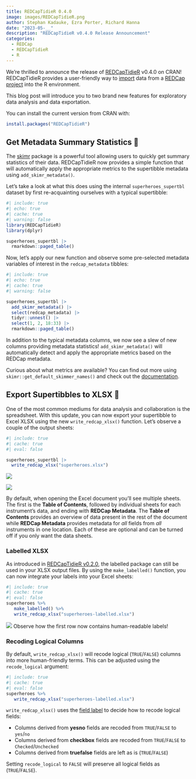 ```yaml
---
title: REDCapTidieR 0.4.0
image: images/REDCapTidieR.png
author: Stephan Kadauke, Ezra Porter, Richard Hanna
date: "2023-05-__"
description: "REDCapTidieR v0.4.0 Release Announcement"
categories:
  - REDCap
  - REDCapTidieR
  - R
---
```


We're thrilled to announce the release of [REDCapTidieR](https://chop-cgtinformatics.github.io/REDCapTidieR/) v0.4.0 on CRAN! REDCapTidieR provides a user-friendly way to [import](https://chop-cgtinformatics.github.io/REDCapTidieR/articles/glossary.html#import) data from a [REDCap](https://www.project-redcap.org/) [project](https://chop-cgtinformatics.github.io/REDCapTidieR/articles/glossary.html#project) into the R environment.

This blog post will introduce you to two brand new features for exploratory data analysis and data exportation.

You can install the current version from CRAN with:

```r
install.packages("REDCapTidieR")
```

## Get Metadata Summary Statistics 🔎

The [skimr](https://docs.ropensci.org/skimr/) package is a powerful tool allowing users to quickly get summary statistics of their data. REDCapTidieR now provides a simple function that will automatically apply the appropriate metrics to the supertibble metadata using `add_skimr_metadata()`.

Let's take a look at what this does using the internal `superheroes_supertbl` dataset by first re-acquainting ourselves with a typical supertibble:

```r
#| include: true
#| echo: true
#| cache: true
#| warning: false
library(REDCapTidieR)
library(dplyr)

superheroes_supertbl |> 
  rmarkdown::paged_table()
```

Now, let's apply our new function and observe some pre-selected metadata variables of interest in the `redcap_metadata` tibbles:

```r
#| include: true
#| echo: true
#| cache: true
#| warning: false

superheroes_supertbl |> 
  add_skimr_metadata() |> 
  select(redcap_metadata) |> 
  tidyr::unnest() |>
  select(1, 2, 18:33) |> 
  rmarkdown::paged_table()
```

In addition to the typical metadata columns, we now see a slew of new columns providing metadata statistics! `add_skimr_metadata()` will automatically detect and apply the appropriate metrics based on the REDCap metadata.

Curious about what metrics are available? You can find out more using `skimr::get_default_skimmer_names()` and check out the [documentation](https://docs.ropensci.org/skimr/reference/get_default_skimmers.html).

## Export Supertibbles to XLSX 📝

One of the most common mediums for data analysis and collaboration is the spreadsheet. With this update, you can now export your supertibble to Excel XLSX using the new `write_redcap_xlsx()` function. Let's observe a couple of the output sheets:

```r
#| include: true
#| cache: true
#| eval: false

superheroes_supertbl |> 
  write_redcap_xlsx("superheroes.xlsx")
```

![](images/write_xlsx_default.png){fig-alt="XLSX default output"}

![](images/write_xlsx_heroes_information.png){fig-alt="XLSX Heroes Information sheet"}

By default, when opening the Excel document you'll see multiple sheets. The first is the **Table of Contents**, followed by individual sheets for each instrument's data, and ending with **REDCap Metadata**. The **Table of Contents** provides an overview of data present in the rest of the document while **REDCap Metadata** provides metadata for *all* fields from *all* instruments in one location. Each of these are optional and can be turned off if you only want the data sheets.

### Labelled XLSX

As introduced in [REDCapTidieR v0.2.0](REDCapTidieR_v0.2.html#redcaptidier-labelled), the labelled package can still be used in your XLSX output files. By using the `make_labelled()` function, you can now integrate your labels into your Excel sheets:

```r
#| include: true
#| cache: true
#| eval: false
superheroes %>%
   make_labelled() %>%
   write_redcap_xlsx("superheroes-labelled.xlsx")
```

![](images/write_xlsx_supertbl_labelled.png){fig-alt="XLSX Heroes Information labelled"}
Observe how the first row now contains human-readable labels!

### Recoding Logical Columns

By default, `write_redcap_xlsx()` will recode logical (`TRUE`/`FALSE`) columns into more human-friendly terms. This can be adjusted using the `recode_logical` argument:

```r
#| include: true
#| cache: true
#| eval: false
superheroes %>%
   write_redcap_xlsx("superheroes-labelled.xlsx")
```

`write_redcap_xlsx()` uses the [field label](glossary.html#field-label) to decide how to recode logical fields:

-   Columns derived from **yesno** fields are recoded from `TRUE`/`FALSE` to `yes`/`no`
-   Columns derived from **checkbox** fields are recoded from `TRUE`/`FALSE` to `Checked`/`Unchecked`
-   Columns derived from **truefalse** fields are left as is (`TRUE`/`FALSE`)

Setting `recode_logical` to `FALSE` will preserve all logical fields as (`TRUE`/`FALSE`).
